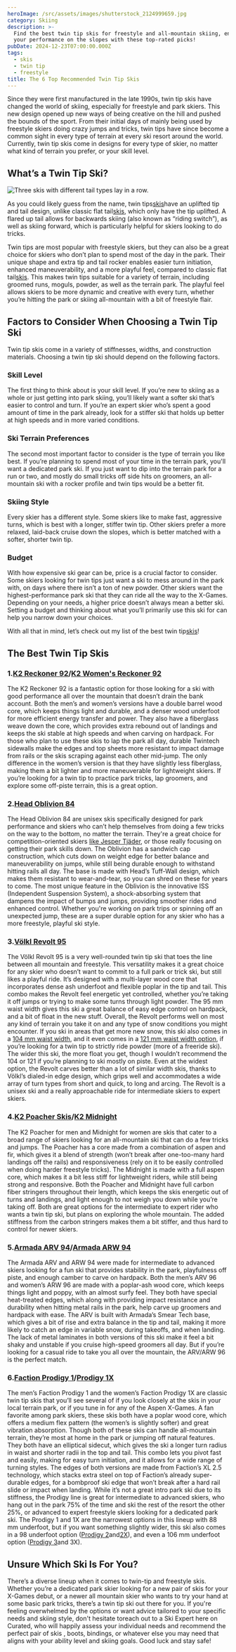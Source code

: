 ```yaml
---
heroImage: /src/assets/images/shutterstock_2124999659.jpg
category: Skiing
description: >-
  Find the best twin tip skis for freestyle and all-mountain skiing, enhancing
  your performance on the slopes with these top-rated picks!
pubDate: 2024-12-23T07:00:00.000Z
tags:
  - skis
  - twin tip
  - freestyle
title: The 6 Top Recommended Twin Tip Skis
---
```


Since they were first manufactured in the late 1990s, twin tip skis have changed the world of skiing, especially for freestyle and park skiers. This new design opened up new ways of being creative on the hill and pushed the bounds of the sport. From their initial days of mainly being used by freestyle skiers doing crazy jumps and tricks, twin tips have since become a common sight in every type of terrain at every ski resort around the world. Currently, twin tip skis come in designs for every type of skier, no matter what kind of terrain you prefer, or your skill level.

## What’s a Twin Tip Ski?

![Three skis with different tail types lay in a row.](/src/assets/images/twintip1.avif 'Twin tip skis on the top, partial twin tip skis in the middle, and flat tail skis on the bottom. Photo by Chianti')

As you could likely guess from the name, twin tips[skis](https://www.curated.com/c/skis?ref=journal)have an uplifted tip and tail design, unlike classic flat tail[skis](https://www.curated.com/c/skis?ref=journal), which only have the tip uplifted. A flared up tail allows for backwards skiing (also known as “riding switch”), as well as skiing forward, which is particularly helpful for skiers looking to do tricks.

Twin tips are most popular with freestyle skiers, but they can also be a great choice for skiers who don’t plan to spend most of the day in the park. Their unique shape and extra tip and tail rocker enables easier turn initiation, enhanced maneuverability, and a more playful feel, compared to classic flat tail[skis](https://www.curated.com/c/skis?ref=journal). This makes twin tips suitable for a variety of terrain, including groomed runs, moguls, powder, as well as the terrain park. The playful feel allows skiers to be more dynamic and creative with every turn, whether you’re hitting the park or skiing all-mountain with a bit of freestyle flair.

## Factors to Consider When Choosing a Twin Tip Ski

Twin tip skis come in a variety of stiffnesses, widths, and construction materials. Choosing a twin tip ski should depend on the following factors.

### Skill Level

The first thing to think about is your skill level. If you’re new to skiing as a whole or just getting into park skiing, you’ll likely want a softer ski that’s easier to control and turn. If you’re an expert skier who’s spent a good amount of time in the park already, look for a stiffer ski that holds up better at high speeds and in more varied conditions.

### Ski Terrain Preferences

The second most important factor to consider is the type of terrain you like best. If you’re planning to spend most of your time in the terrain park, you'll want a dedicated park ski. If you just want to dip into the terrain park for a run or two, and mostly do small tricks off side hits on groomers, an all-mountain ski with a rocker profile and twin tips would be a better fit.

### Skiing Style

Every skier has a different style. Some skiers like to make fast, aggressive turns, which is best with a longer, stiffer twin tip. Other skiers prefer a more relaxed, laid-back cruise down the slopes, which is better matched with a softer, shorter twin tip.

### Budget

With how expensive ski gear can be, price is a crucial factor to consider. Some skiers looking for twin tips just want a ski to mess around in the park with, on days where there isn’t a ton of new powder. Other skiers want the highest-performance park ski that they can ride all the way to the X-Games. Depending on your needs, a higher price doesn’t always mean a better ski. Setting a budget and thinking about what you’ll primarily use this ski for can help you narrow down your choices.

With all that in mind, let’s check out my list of the best twin tip[skis](https://www.curated.com/c/skis?ref=journal)!

## The Best Twin Tip Skis

### 1.[K2 Reckoner 92](https://www.curated.com/products/9450432/k2-reckoner-92-skis-2024-169-cm?ref=journal)/[K2 Women's Reckoner 92](https://www.curated.com/products/9453520/k2-reckoner-92-w-skis-women-s-2024-149-cm?ref=journal)

The K2 Reckoner 92 is a fantastic option for those looking for a ski with good performance all over the mountain that doesn’t drain the bank account. Both the men’s and women’s versions have a double barrel wood core, which keeps things light and durable, and a denser wood underfoot for more efficient energy transfer and power. They also have a fiberglass weave down the core, which provides extra rebound out of landings and keeps the ski stable at high speeds and when carving on hardpack. For those who plan to use these skis to lap the park all day, durable Twintech sidewalls make the edges and top sheets more resistant to impact damage from rails or the skis scraping against each other mid-jump. The only difference in the women’s version is that they have slightly less fiberglass, making them a bit lighter and more maneuverable for lightweight skiers. If you’re looking for a twin tip to practice park tricks, lap groomers, and explore some off-piste terrain, this is a great option.

### 2.[Head Oblivion 84](https://www.curated.com/products/9448329/head-oblivion-84-skis-2024-176-cm?ref=journal)

The Head Oblivion 84 are unisex skis specifically designed for park performance and skiers who can’t help themselves from doing a few tricks on the way to the bottom, no matter the terrain. They're a great choice for competition-oriented skiers [like Jesper Tjäder](https://www.instagram.com/p/CcLeUqbMsy1/?utm_source=ig_web_copy_link&igshid=MzRlODBiNWFlZA%3D%3D&ref=journal), or those really focusing on getting their park skills down. The Oblivion has a sandwich cap construction, which cuts down on weight edge for better balance and maneuverability on jumps, while still being durable enough to withstand hitting rails all day. The base is made with Head’s Tuff-Wall design, which makes them resistant to wear-and-tear, so you can shred on these for years to come. The most unique feature in the Oblivion is the innovative ISS (Independent Suspension System), a shock-absorbing system that dampens the impact of bumps and jumps, providing smoother rides and enhanced control. Whether you're working on park trips or spinning off an unexpected jump, these are a super durable option for any skier who has a more freestyle, playful ski style.

### 3.[Völkl Revolt 95](https://www.curated.com/pla/6382056/voelkl-revolt-95-skis-2023-173-cm?ref=journal)

The Völkl Revolt 95 is a very well-rounded twin tip ski that toes the line between all mountain and freestyle. This versatility makes it a great choice for any skier who doesn’t want to commit to a full park or trick ski, but still likes a playful ride. It’s designed with a multi-layer wood core that incorporates dense ash underfoot and flexible poplar in the tip and tail. This combo makes the Revolt feel energetic yet controlled, whether you’re taking it off jumps or trying to make some turns through light powder. The 95 mm waist width gives this ski a great balance of easy edge control on hardpack, and a bit of float in the new stuff. Overall, the Revolt performs well on most any kind of terrain you take it on and any type of snow conditions you might encounter. If you ski in areas that get more new snow, this ski also comes in a [104 mm waist width](https://www.curated.com/products/9452385/voelkl-revolt-121-skis-2024-191-cm?ref=journal), and it even comes in a [121 mm waist width option](https://www.curated.com/products/9452385/voelkl-revolt-121-skis-2024-191-cm?ref=journal), if you’re looking for a twin tip to strictly ride powder (more of a freeride ski). The wider this ski, the more float you get, though I wouldn’t recommend the 104 or 121 if you’re planning to ski mostly on piste. Even at the widest option, the Revolt carves better than a lot of similar width skis, thanks to Völkl’s dialed-in edge design, which grips well and accommodates a wide array of turn types from short and quick, to long and arcing. The Revolt is a unisex ski and a really approachable ride for intermediate skiers to expert skiers.

### 4.[K2 Poacher Skis](https://www.curated.com/products/9448917/k2-poacher-skis-2024-184-cm?ref=journal)/[K2 Midnight](https://www.curated.com/pla/6359372/k2-midnight-skis-women-s-2023-169-cm?ref=journal)

The K2 Poacher for men and Midnight for women are skis that cater to a broad range of skiers looking for an all-mountain ski that can do a few tricks and jumps. The Poacher has a core made from a combination of aspen and fir, which gives it a blend of strength (won’t break after one-too-many hard landings off the rails) and responsiveness (rely on it to be easily controlled when doing harder freestyle tricks). The Midnight is made with a full aspen core, which makes it a bit less stiff for lightweight riders, while still being strong and responsive. Both the Poacher and Midnight have full carbon fiber stringers throughout their length, which keeps the skis energetic out of turns and landings, and light enough to not weigh you down while you’re taking off. Both are great options for the intermediate to expert rider who wants a twin tip ski, but plans on exploring the whole mountain. The added stiffness from the carbon stringers makes them a bit stiffer, and thus hard to control for newer skiers.

###

### 5.[Armada ARV 94](https://www.curated.com/products/9371056/armada-arv-94-skis-2024-171-cm?ref=journal)/[Armada ARW 94](https://www.curated.com/products/9369136/armada-arw-94-skis-women-s-2024-157-cm?ref=journal)

The Armada ARV and ARW 94 were made for intermediate to advanced skiers looking for a fun ski that provides stability in the park, playfulness off piste, and enough camber to carve on hardpack. Both the men’s ARV 96 and women’s ARW 96 are made with a poplar-ash wood core, which keeps things light and poppy, with an almost surfy feel. They both have special heat-treated edges, which along with providing impact resistance and durability when hitting metal rails in the park, help carve up groomers and hardpack with ease. The ARV is built with Armada’s Smear Tech base, which gives a bit of rise and extra balance in the tip and tail, making it more likely to catch an edge in variable snow, during takeoffs, and when landing. The lack of metal laminates in both versions of this ski make it feel a bit shaky and unstable if you cruise high-speed groomers all day. But if you’re looking for a casual ride to take you all over the mountain, the ARV/ARW 96 is the perfect match.

### 6.[Faction Prodigy 1](https://www.curated.com/products/9449679/faction-prodigy-1-skis-2024-184-cm?ref=journal)/[Prodigy 1X](https://www.curated.com/products/9451259/faction-prodigy-1x-skis-women-s-2024-158-cm?ref=journal)

The men’s Faction Prodigy 1 and the women’s Faction Prodigy 1X are classic twin tip skis that you’ll see several of if you look closely at the skis in your local terrain park, or if you tune in for any of the Aspen X-Games. A fan favorite among park skiers, these skis both have a poplar wood core, which offers a medium flex pattern (the women’s is slightly softer) and great vibration absorption. Though both of these skis can handle all-mountain terrain, they’re most at home in the park or jumping off natural features. They both have an elliptical sidecut, which gives the ski a longer turn radius in waist and shorter radii in the top and tail. This combo lets you pivot fast and easily, making for easy turn initiation, and it allows for a wide range of turning styles. The edges of both versions are made from Faction’s XL 2.5 technology, which stacks extra steel on top of Faction’s already super-durable edges, for a bombproof ski edge that won’t break after a hard rail slide or impact when landing. While it’s not a great intro park ski due to its stiffness, the Prodigy line is great for intermediate to advanced skiers, who hang out in the park 75% of the time and ski the rest of the resort the other 25%, or advanced to expert freestyle skiers looking for a dedicated park ski. The Prodigy 1 and 1X are the narrowest options in this lineup with 88 mm underfoot, but if you want something slightly wider, this ski also comes in a 98 underfoot option ([Prodigy 2](https://www.curated.com/products/6416443/faction-prodigy-2-skis-2023-189-cm?ref=journal)and[2X](https://www.curated.com/products/6414451/faction-prodigy-2x-skis-women-s-2023-165-cm?ref=journal)), and even a 106 mm underfoot option ([Prodigy 3](https://www.curated.com/products/6415389/faction-prodigy-3-skis-2023-178-cm?ref=journal)and 3X).

## Unsure Which Ski Is For You?

There’s a diverse lineup when it comes to twin-tip and freestyle skis. Whether you’re a dedicated park skier looking for a new pair of skis for your X-Games debut, or a newer all mountain skier who wants to try your hand at some basic park tricks, there’s a twin tip ski out there for you. If you're feeling overwhelmed by the options or want advice tailored to your specific needs and skiing style, don't hesitate toreach out to a Ski Expert here on Curated, who will happily assess your individual needs and recommend the perfect pair of skis , boots, bindings, or whatever else you may need that aligns with your ability level and skiing goals. Good luck and stay safe!
